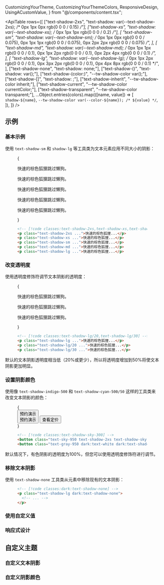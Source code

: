  CustomizingYourTheme,
  CustomizingYourThemeColors,
  ResponsiveDesign,
  UsingACustomValue,
} from "@/components/content.tsx";


<ApiTable
  rows={[
    ["text-shadow-2xs", "text-shadow: var(--text-shadow-2xs); /* 0px 1px 0px rgb(0 0 0 / 0.15) */"],
    ["text-shadow-xs", "text-shadow: var(--text-shadow-xs); /* 0px 1px 1px rgb(0 0 0 / 0.2) */"],
    [
      "text-shadow-sm",
      "text-shadow: var(--text-shadow-sm); /* 0px 1px 0px rgb(0 0 0 / 0.075), 0px 1px 1px rgb(0 0 0 / 0.075), 0px 2px 2px rgb(0 0 0 / 0.075) */",
    ],
    [
      "text-shadow-md",
      "text-shadow: var(--text-shadow-md); /* 0px 1px 1px rgb(0 0 0 / 0.1), 0px 1px 2px rgb(0 0 0 / 0.1), 0px 2px 4px rgb(0 0 0 / 0.1) */",
    ],
    [
      "text-shadow-lg",
      "text-shadow: var(--text-shadow-lg); /* 0px 1px 2px rgb(0 0 0 / 0.1), 0px 3px 2px rgb(0 0 0 / 0.1), 0px 4px 8px rgb(0 0 0 / 0.1) */",
    ],
    ["text-shadow-none", "text-shadow: none;"],
    ["text-shadow-(<custom-property>)", "text-shadow: var(<custom-property>);"],
    ["text-shadow-(color:<custom-property>)", "--tw-shadow-color var(<custom-property>);"],
    ["text-shadow-[<value>]", "text-shadow: <value>;"],
    ["text-shadow-inherit", "--tw-shadow-color inherit;"],
    ["text-shadow-current", "--tw-shadow-color currentColor;"],
    ["text-shadow-transparent", "--tw-shadow-color transparent;"],
    ...Object.entries(colors).map(([name, value]) => [
      `shadow-${name}`,
      `--tw-shadow-color var(--color-${name}); /* ${value} */`,
    ]),
  ]}
/>

## 示例

### 基本示例

使用 `text-shadow-sm` 和 `shadow-lg` 等工具类为文本元素应用不同大小的阴影：

<Figure>

<Example padding={false}>
  {
    <div className="relative grid items-center justify-around gap-4 bg-linear-45 from-indigo-400 via-purple-500 to-pink-500 px-6 py-14 text-center text-2xl font-semibold text-white">
      <p className="relative text-shadow-2xs">快速的棕色狐狸跳过懒狗。</p>
      <p className="relative text-shadow-xs">快速的棕色狐狸跳过懒狗。</p>
      <p className="relative text-shadow-sm">快速的棕色狐狸跳过懒狗。</p>
      <p className="relative text-shadow-md">快速的棕色狐狸跳过懒狗。</p>
      <p className="relative text-shadow-lg">快速的棕色狐狸跳过懒狗。</p>
    </div>
  }
</Example>

```html
<!-- [!code classes:text-shadow-2xs,text-shadow-xs,text-shadow-sm,text-shadow-md,text-shadow-lg,text-shadow-xl] -->
<p class="text-shadow-2xs ...">快速的棕色狐狸...</p>
<p class="text-shadow-xs ...">快速的棕色狐狸...</p>
<p class="text-shadow-sm ...">快速的棕色狐狸...</p>
<p class="text-shadow-md ...">快速的棕色狐狸...</p>
<p class="text-shadow-lg ...">快速的棕色狐狸...</p>
```

</Figure>

### 改变透明度

使用透明度修饰符调节文本阴影的透明度：

<Figure>

<Example padding={false}>
  {
    <div className="relative grid items-center justify-around gap-4 bg-linear-45 from-indigo-400 via-sky-400 to-emerald-400 px-6 py-14 text-center text-2xl font-semibold text-white">
      <p className="relative text-shadow-lg">快速的棕色狐狸跳过懒狗。</p>
      <p className="relative text-shadow-lg/20">快速的棕色狐狸跳过懒狗。</p>
      <p className="relative text-shadow-lg/30">快速的棕色狐狸跳过懒狗。</p>
    </div>
  }
</Example>

```html
<!-- [!code classes:text-shadow-lg/20,text-shadow-lg/30] -->
<p class="text-shadow-lg ...">快速的棕色狐狸...</p>
<p class="text-shadow-lg/20 ...">快速的棕色狐狸...</p>
<p class="text-shadow-lg/30 ...">快速的棕色狐狸...</p>
```

</Figure>

默认的文本阴影透明度相当低（20%或更少），所以将透明度增加到50%将使文本阴影更加明显。

### 设置阴影颜色

使用像 `text-shadow-indigo-500` 和 `text-shadow-cyan-500/50` 这样的工具类来改变文本阴影的颜色：

<Figure>

<Example>
  {
    <div className="relative grid h-48 place-items-center">
      <div className="-mr-10 flex gap-4 max-sm:-mr-32">
        <button className="relative rounded-full bg-linear-to-b from-sky-300 to-sky-400 to-70% px-4 py-2 text-sm font-semibold text-sky-950 shadow-md ring inset-shadow-2xs ring-sky-500 inset-shadow-white/20 text-shadow-2xs text-shadow-sky-300 dark:ring-sky-500/50">
          预约演示
          <div className="absolute top-1/2 -left-6/5 size-42 -translate-y-1/2 overflow-hidden rounded-full bg-white/20 p-2 shadow-lg ring-2 ring-black/5 backdrop-blur-sm dark:ring-black/10">
            <div className="grid size-full items-center overflow-hidden rounded-full bg-linear-to-b from-sky-300 to-sky-400 to-50% px-5 pb-2 text-[70px] font-semibold whitespace-nowrap text-sky-900 inset-ring-2 inset-ring-black/10 text-shadow-[0px_5px_0px_var(--tw-text-shadow-color)] text-shadow-sky-300">
              预约演示
            </div>
          </div>
        </button>
        <button className="relative rounded-full bg-linear-to-b from-white/10 to-white/20 to-70% px-4 py-2 text-sm font-semibold text-gray-950 shadow-md ring inset-shadow-2xs ring-black/20 inset-shadow-white/10 dark:text-white dark:text-shadow-2xs">
          查看定价
        </button>
      </div>
    </div>
  }
</Example>

```html
<!-- [!code classes:text-shadow-sky-300] -->
<button class="text-sky-950 text-shadow-2xs text-shadow-sky-300 ...">预约演示</button>
<button class="text-gray-950 dark:text-white dark:text-shadow-2xs ...">查看定价</button>
```

</Figure>

默认情况下，有色阴影的透明度为100%，但您可以使用透明度修饰符进行调节。

### 移除文本阴影

使用 `text-shadow-none` 工具类从元素中移除现有的文本阴影：

<Figure>

```html
<!-- [!code classes:dark:text-shadow-none] -->
<p class="text-shadow-lg dark:text-shadow-none">
  <!-- ... -->
</p>
```

</Figure>

### 使用自定义值

<UsingACustomValue element="p" utility="text-shadow" name="文本阴影" value="0_35px_35px_rgb(0_0_0_/_0.25)" />

### 响应式设计

<ResponsiveDesign element="p" property="text-shadow" defaultClass="text-shadow-none" featuredClass="text-shadow-lg" />

## 自定义主题

### 自定义文本阴影

<CustomizingYourTheme
  element="p"
  utility="text-shadow"
  themeKey="text-shadow"
  name="文本阴影"
  customName="xl"
  customValue="0 35px 35px rgb(0, 0, 0 / 0.25)"
/>

### 自定义阴影颜色

<CustomizingYourThemeColors element="p" utility="text-shadow" />